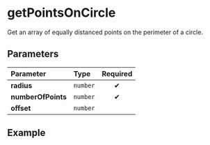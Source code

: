 
# getPointsOnCircle

Get an array of equally distanced points on the perimeter of a circle.

## Parameters

| Parameter          | Type     | Required |
| :----------------- | :------- | :------: |
| **radius**         | `number` |    ✔     |
| **numberOfPoints** | `number` |    ✔     |
| **offset**         | `number` |          |

## Example

<Example radius={10} numberOfPoints={5} offset={0} />
